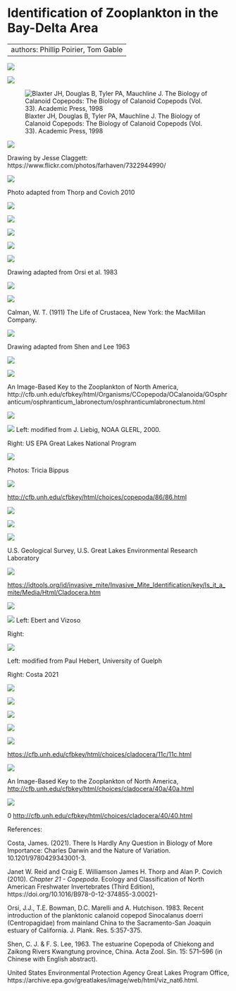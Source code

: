 # Identification of Zooplankton in the Bay-Delta Area {.unnumbered}

---
authors: Phillip Poirier, Tom Gable
---


![](Phillip's Zooplankton V4 TLB Jan2020/Slide1.png)

![](Phillip's Zooplankton V4 TLB Jan2020/Slide2.png)

![Blaxter JH, Douglas B, Tyler PA, Mauchline J. The Biology of Calanoid Copepods: The Biology of 
Calanoid Copepods (Vol. 33). Academic Press, 1998](Phillip's Zooplankton V4 TLB Jan2020/Slide4.png)

![](Phillip's Zooplankton V4 TLB Jan2020/Slide5.png)

Drawing by Jesse Claggett: https://www.flickr.com/photos/farhaven/7322944990/


![](Phillip's Zooplankton V4 TLB Jan2020/Slide6.png)

Photo adapted from Thorp and Covich 2010


![](Phillip's Zooplankton V4 TLB Jan2020/Slide7.png)

![](Phillip's Zooplankton V4 TLB Jan2020/Slide9.png)

![](Phillip's Zooplankton V4 TLB Jan2020/Slide10.png)


![](Phillip's Zooplankton V4 TLB Jan2020/Slide12.png)

![](Phillip's Zooplankton V4 TLB Jan2020/Slide13.png)

Drawing adapted from Orsi et al. 1983

![](Phillip's Zooplankton V4 TLB Jan2020/Slide14.png)



![](Phillip's Zooplankton V4 TLB Jan2020/Slide17.png)

Calman, W. T. (1911) The Life of Crustacea, New York: the MacMillan Company.


![](Phillip's Zooplankton V4 TLB Jan2020/Slide19.png)

Drawing adapted from Shen and Lee 1963


![](Phillip's Zooplankton V4 TLB Jan2020/Slide20.png)

![](Phillip's Zooplankton V4 TLB Jan2020/Slide21.png)

An Image-Based Key to the Zooplankton of North America, http://cfb.unh.edu/cfbkey/html/Organisms/CCopepoda/OCalanoida/GOsphranticum/osphranticum_labronectum/osphranticumlabronectum.html

![](Phillip's Zooplankton V4 TLB Jan2020/Slide22.png)


![](Phillip's Zooplankton V4 TLB Jan2020/Slide23.png)
Left: modified from J. Liebig, NOAA GLERL, 2000.

Right: US EPA Great Lakes National Program



![](Phillip's Zooplankton V4 TLB Jan2020/Slide24.png)

Photos: Tricia Bippus

![](Phillip's Zooplankton V4 TLB Jan2020/Slide25.png)

<http://cfb.unh.edu/cfbkey/html/choices/copepoda/86/86.html>

![](Phillip's Zooplankton V4 TLB Jan2020/Slide26.png)

![](Phillip's Zooplankton V4 TLB Jan2020/Slide27.png)

![](Phillip's Zooplankton V4 TLB Jan2020/Slide28.png)

U.S. Geological Survey,  U.S. Great Lakes Environmental Research Laboratory 


![](Phillip's Zooplankton V4 TLB Jan2020/Slide29.png)

<https://idtools.org/id/invasive_mite/Invasive_Mite_Identification/key/Is_it_a_mite/Media/Html/Cladocera.htm>



![](Phillip's Zooplankton V4 TLB Jan2020/Slide30.png)

![](Phillip's Zooplankton V4 TLB Jan2020/Slide31.png)
Left: Ebert and Vizoso

Right: 


![](Phillip's Zooplankton V4 TLB Jan2020/Slide32.png)

Left: modified from Paul Hebert, University of Guelph

Right: Costa 2021

![](Phillip's Zooplankton V4 TLB Jan2020/Slide33.png)

![](Phillip's Zooplankton V4 TLB Jan2020/Slide34.png)

![](Phillip's Zooplankton V4 TLB Jan2020/Slide35.png)

![](Phillip's Zooplankton V4 TLB Jan2020/Slide36.png)

![](Phillip's Zooplankton V4 TLB Jan2020/Slide37.png)

<https://cfb.unh.edu/cfbkey/html/choices/cladocera/11c/11c.html>

![](Phillip's Zooplankton V4 TLB Jan2020/Slide38.png)

An Image-Based Key to the Zooplankton of North America, <http://cfb.unh.edu/cfbkey/html/choices/cladocera/40a/40a.html>


![](Phillip's Zooplankton V4 TLB Jan2020/Slide39.png)

0 <http://cfb.unh.edu/cfbkey/html/choices/cladocera/40/40.html>


References:

Costa, James. (2021). There Is Hardly Any Question in Biology of More Importance: Charles Darwin and the Nature of Variation. 10.1201/9780429343001-3. 

Janet W. Reid and Craig E. Williamson James H. Thorp and Alan P. Covich (2010). *Chapter 21 - Copepoda*. Ecology and Classification of North American Freshwater Invertebrates (Third Edition), https://doi.org/10.1016/B978-0-12-374855-3.00021-

Orsi, J.J., T.E. Bowman, D.C. Marelli and A. Hutchison. 1983. Recent introduction of the 
planktonic calanoid copepod Sinocalanus doerri (Centropagidae) from mainland China to 
the Sacramento-San Joaquin estuary of California. J. Plank. Res. 5:357-375.

Shen, C. J. & F. S. Lee, 1963. The estuarine Copepoda of Chiekong and Zaikong Rivers Kwangtung province, China. Acta Zool. Sin. 15: 571–596 (in Chinese with English abstract).

United States Environmental Protection Agency Great Lakes Program Office, https://archive.epa.gov/greatlakes/image/web/html/viz_nat6.html.